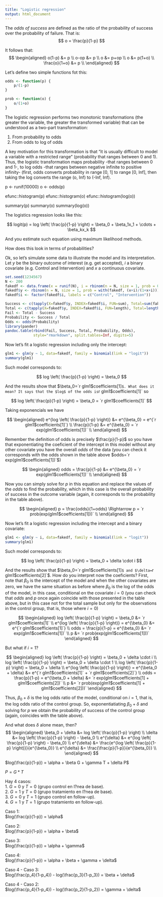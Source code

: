 ```yaml
---
title: "Logistic regression"
output: html_document
---
```


The *odds of success* are defined as the ratio of the probability of success over the probability of failure. That is:
$$
o = \frac{p}{1-p}
$$

It follows that:
$$
\begin{aligned}
o(1-p) &= p \\
o-op &= p \\
o &= p+op \\
o &= p(1+o) \\
\frac{o}{1+o} &= p \\
\end{aligned}
$$

Let's define two simple functions fot this:

```r
odds <- function(p) {
    p/(1-p)
}

prob <- function(o) {
    o/(1+o)
}
```

The logistic regression performs two monotonic transformations (the greater the variable, the greater the transformed variable) that can be understood as a two-part transformation: 

1. From probability to odds
2. From odds to log of odds

A key motivation for this transformation is that "it is usually difficult to model a variable with a restricted range" (probability that ranges between 0 and 1). Thus, the logistic transformation maps probability -that ranges between 0 and 1-, to log odds -that ranges between negative infinite to positive infinity- (first, odds converts probability in range [0, 1] to range [0, Inf], then taking the log converts the range (o, Inf) to (-Inf, Inf).

p <- runif(10000)
o <- odds(p)

efunc::histogram(p)
efunc::histogram(o)
efunc::histogram(log(o))

summary(p)
summary(o)
summary(log(o))


The logistics regression looks like this:

$$
logit(p) = log \left( \frac{p}{1-p} \right) = \beta_0 + \beta_1x_1 + \cdots + \beta_kx_k
$$

And you estimate such equation using maximum likelihood methods.

How does this look in terms of probabilities?

Ok, so let's simulate some data to illustrate the model and its interpretation. Let $y$ be the binary outcome of interest (e.g. get accepted), $i$ a binary covariate (e.g. Control and Intervention) and $x$ a continuous covariate.

```r
set.seed(1234567)
N <- 200
fakedf <- data.frame(x = runif(N), i = rbinom(n = N, size = 1, prob = 0.45))
fakedf$y <- rbinom(n = N, size = 1, prob = with(fakedf, (x+i)/(1+x+i)))
fakedf$i <- factor(fakedf$i, labels = c("Control", "Intervention"))

Success <- c(tapply(X=fakedf$y, INDEX=fakedf$i, FUN=sum), Total=sum(fakedf$y))
Total <- c(tapply(X=fakedf$y, INDEX=fakedf$i, FUN=length), Total=length(fakedf$y))
Fail <- Total - Success
Probability <- Success / Total
Odds <- odds(Probability)    
library(pander)
pandoc.table(rbind(Fail, Success, Total, Probability, Odds), 
             style="rmarkdown", split.tables=Inf, digits=5)
```

Now let's fit a logistic regression including only the intercept:

```r
glm1 <- glm(y ~ 1, data=fakedf, family = binomial(link = "logit"))
summary(glm1)
```

Such model corresponds to:

$$
log \left( \frac{p}{1-p} \right) = \beta_0
$$

And the results show that $\beta_0=`r glm1$coefficients[1]`$. What does it mean? It says that the $log$ of the odds is `r glm1$coefficients[1]` so

$$
log \left( \frac{p}{1-p} \right) = \beta_0 = `r glm1$coefficients[1]`
$$

Taking exponencials we have

$$
\begin{aligned}
e^{log \left( \frac{p}{1-p} \right)} &= e^{\beta_0} = e^{`r glm1$coefficients[1]`} \\
\frac{p}{1-p} &= e^{\beta_0} = `r exp(glm1$coefficients[1])` \\
\end{aligned}
$$

Remember the definition of odds is precisely $\frac{p}{1-p}$ so you have that exponentiating the coeficient of the intercept in this model without any other covariate you have the overall $odds$ of the data (you can check it corresponds with the odds shown in the table above $odds=`r exp(glm1$coefficients[1])`$)

$$
\begin{aligned}
odds = \frac{p}{1-p} &= e^{\beta_0} = `r exp(glm1$coefficients[1])` \\
\end{aligned}
$$

Now you can simply solve for $p$ in this equation and replace the values of the $odds$ to find the probability, which in this case is the overall probability of success in the outcome variable (again, it corresponds to the probability in the table above).

$$
\begin{aligned}
p = \frac{odds}{1+odds} \Rightarrow p = `r prob(exp(glm1$coefficients[1]))` \\
\end{aligned}
$$

Now let's fit a logistic regression including the intercept and a binary covariate:

```r
glm1 <- glm(y ~ i, data=fakedf, family = binomial(link = "logit"))
summary(glm1)
```

Such model corresponds to:

$$
log \left( \frac{p}{1-p} \right) = \beta_0 + \delta \cdot i
$$

And the results show that $\beta_0=`r glm1$coefficients[1]`$ and $\delta=`r glm1$coefficients[2]`$. How do you interpret now the coeficients? First, note that $\beta_0$ is the intercept of the model and when the other covariates are zero, we have the same situation as before where $\beta_0$ is the log of the odds of the model, in this case, conditional on the covariate $i=0$ (you can check that $odds$ and $p$ once again coincide with those presented in the table above, but in this case not for the total sample but only for the observations in the control group, that is, those where $i=0$)

$$
\begin{aligned}
log \left( \frac{p}{1-p} \right) = \beta_0 &= `r glm1$coefficients[1]` \\
e^{log \left( \frac{p}{1-p} \right)} = e^{\beta_0} &= e^{`r glm1$coefficients[1]`} \\
odds = \frac{p}{1-p} = e^{\beta_0} &= `r exp(glm1$coefficients[1])` \\
p &= `r prob(exp(glm1$coefficients[1]))`
\end{aligned}
$$

But what if $i=1$?

$$
\begin{aligned}
log \left( \frac{p}{1-p} \right) = \beta_0 + \delta \cdot i \\
log \left( \frac{p}{1-p} \right) = \beta_0 + \delta \cdot 1 \\
log \left( \frac{p}{1-p} \right) = \beta_0 + \delta \\
e^{log \left( \frac{p}{1-p} \right)} = e^{\beta_0 + \delta} &= e^{`r glm1$coefficients[1]` + `r glm1$coefficients[2]`} \\
odds = \frac{p}{1-p} = e^{\beta_0 + \delta} &= `r exp(glm1$coefficients[1] + glm1$coefficients[2])` \\
p &= `r prob(exp(glm1$coefficients[1] + glm1$coefficients[2]))`
\end{aligned}
$$

Thus, $\beta_0 + \delta$ is the log odds ratio of the model, conditional on $i=1$, that is, the log odds ratio of the control group. So, exponentiatiating $\beta_0 + \delta$ and solving for $p$ we obtain the probability of success of the control group (again, coincides with the table above).

And what does $\delta$ alone mean, then?
$$
\begin{aligned}
\beta_0 + \delta &= log \left( \frac{p}{1-p} \right) \\
\delta &= log \left( \frac{p}{1-p} \right) - \beta_0 \\
e^{\delta} &= e^{log \left( \frac{p}{1-p} \right) - \beta_0} \\
e^{\delta} &= \frac{e^{log \left( \frac{p}{1-p} \right)}}{e^{\beta_0}} \\
e^{\delta} &= \frac{\frac{p}{1-p}}{e^{\beta_0}} \\
\end{aligned}
$$



$log(\frac{p}{1-p}) = \alpha + \beta G + \gamma T + \delta P$

$P=G*T$

Hay 4 casos:  
1. $G=0$ y $T=0$ (grupo control en l?nea de base).  
2. $G=1$ y $T=0$ (grupo tratamiento en l?nea de base).  
3. $G=0$ y $T=1$ (grupo control en follow-up).  
4. $G=1$ y $T=1$ (grupo tratamiento en follow-up).   


Caso 1:   
$log(\frac{p}{1-p}) = \alpha$

Caso 2:  
$log(\frac{p}{1-p}) = \alpha + \beta$

Caso 3:  
$log(\frac{p}{1-p}) = \alpha + \gamma$

Caso 4:  
$log(\frac{p}{1-p}) = \alpha + \beta + \gamma + \delta$

Caso 4 - Caso 3:  
$log(\frac{p_4}{1-p_4}) - log(\frac{p_3}{1-p_3}) = \beta + \delta$

Caso 4 - Caso 2:  
$log(\frac{p_4}{1-p_4}) - log(\frac{p_2}{1-p_2}) = \gamma + \delta$

